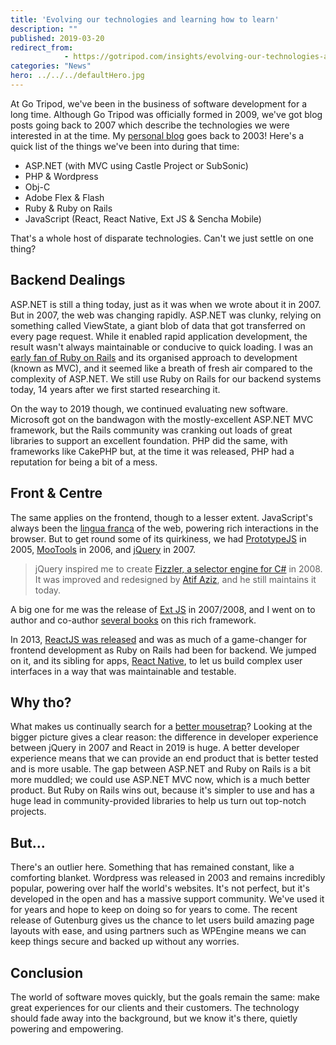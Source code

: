 ```yaml
---
title: 'Evolving our technologies and learning how to learn'
description: ""
published: 2019-03-20
redirect_from: 
            - https://gotripod.com/insights/evolving-our-technologies-and-learning-how-to-learn/
categories: "News"
hero: ../../../defaultHero.jpg
---
```

At Go Tripod, we've been in the business of software development for a long time. Although Go Tripod was officially formed in 2009, we've got blog posts going back to 2007 which describe the technologies we were interested in at the time. My [personal blog](https://colinramsay.co.uk) goes back to 2003! Here's a quick list of the things we've been into during that time:

- ASP.NET (with MVC using Castle Project or SubSonic)
- PHP & Wordpress
- Obj-C
- Adobe Flex & Flash
- Ruby & Ruby on Rails
- JavaScript (React, React Native, Ext JS & Sencha Mobile)

That's a whole host of disparate technologies. Can't we just settle on one thing?

## Backend Dealings

ASP.NET is still a thing today, just as it was when we wrote about it in 2007. But in 2007, the web was changing rapidly. ASP.NET was clunky, relying on something called ViewState, a giant blob of data that got transferred on every page request. While it enabled rapid application development, the result wasn't always maintainable or conducive to quick loading. I was an [early fan of Ruby on Rails](https://colinramsay.co.uk/ruby%20on%20rails/2005/04/06/ruby-on-rails-a-dabble.html) and its organised approach to development (known as MVC), and it seemed like a breath of fresh air compared to the complexity of ASP.NET. We still use Ruby on Rails for our backend systems today, 14 years after we first started researching it.

On the way to 2019 though, we continued evaluating new software. Microsoft got on the bandwagon with the mostly-excellent ASP.NET MVC framework, but the Rails community was cranking out loads of great libraries to support an excellent foundation. PHP did the same, with frameworks like CakePHP but, at the time it was released, PHP had a reputation for being a bit of a mess.

## Front & Centre

The same applies on the frontend, though to a lesser extent. JavaScript's always been the [lingua franca](https://en.wikipedia.org/wiki/Lingua_franca) of the web, powering rich interactions in the browser. But to get round some of its quirkiness, we had [PrototypeJS](http://prototypejs.org/) in 2005, [MooTools](http://prototypejs.org/) in 2006, and [jQuery](http://jquery.com/) in 2007.

> jQuery inspired me to create [Fizzler, a selector engine for C#](https://colinramsay.co.uk/css/projects/c%23/fizzler/2008/10/19/fizzler-a-css-selector-engine-for-c-sharp.html) in 2008. It was improved and redesigned by [Atif Aziz](http://www.raboof.com/projects/fizzler/), and he still maintains it today.

A big one for me was the release of [Ext JS](https://en.wikipedia.org/wiki/Ext_JS) in 2007/2008, and I went on to author and co-author [several books](https://www.packtpub.com/books/info/authors/colin-ramsay) on this rich framework.

In 2013, [ReactJS was released](https://reactjs.org/) and was as much of a game-changer for frontend development as Ruby on Rails had been for backend. We jumped on it, and its sibling for apps, [React Native](https://facebook.github.io/react-native/), to let us build complex user interfaces in a way that was maintainable and testable.

## Why tho?

What makes us continually search for a [better mousetrap](https://en.wikipedia.org/wiki/Build_a_better_mousetrap,_and_the_world_will_beat_a_path_to_your_door)? Looking at the bigger picture gives a clear reason: the difference in developer experience between jQuery in 2007 and React in 2019 is huge. A better developer experience means that we can provide an end product that is better tested and is more usable. The gap between ASP.NET and Ruby on Rails is a bit more muddled; we could use ASP.NET MVC now, which is a much better product. But Ruby on Rails wins out, because it's simpler to use and has a huge lead in community-provided libraries to help us turn out top-notch projects.

## But...

There's an outlier here. Something that has remained constant, like a comforting blanket. Wordpress was released in 2003 and remains incredibly popular, powering over half the world's websites. It's not perfect, but it's developed in the open and has a massive support community. We've used it for years and hope to keep on doing so for years to come. The recent release of Gutenburg gives us the chance to let users build amazing page layouts with ease, and using partners such as WPEngine means we can keep things secure and backed up without any worries.

## Conclusion

The world of software moves quickly, but the goals remain the same: make great experiences for our clients and their customers. The technology should fade away into the background, but we know it's there, quietly powering and empowering.
